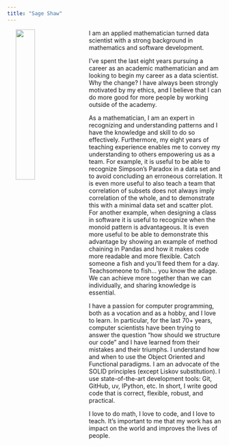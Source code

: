 ```yaml
---
title: "Sage Shaw"
---
```


<img src="./media/headshot_sage.png" width="30%" hspace="20" align="left">

I am an applied mathematician turned data scientist with a strong background in
mathematics and software development.

I've spent the last eight years pursuing a career as an academic mathematician
and am looking to begin my career as a data scientist. Why the change? I have
always been strongly motivated by my ethics, and I believe that I can do more
good for more people by working outside of the academy.

As a mathematician, I am an expert in recognizing and understanding patterns and
I have the knowledge and skill to do so effectively. Furthermore, my eight years
of teaching experience enables me to convey my understanding to others
empowering us as a team. For example, it is useful to be able to recognize
Simpson's Paradox in a data set and to avoid concluding an erroneous correlation.
It is even more useful to also teach a team that correlation of subsets does not
always imply correlation of the whole, and to demonstrate this with a minimal
data set and scatter plot. For another example, when designing a class in
software it is useful to recognize when the monoid pattern is advantageous.
It is even more useful to be able to demonstrate this advantage by showing an
example of method chaining in Pandas and how it makes code more readable and
more flexible. Catch someone a fish and you’ll feed them for a day.
Teachsomeone to fish... you know the adage. We can achieve more together than
we can individually, and sharing knowledge is essential.

I have a passion for computer programming, both as a vocation and as a hobby,
and I love to learn. In particular, for the last 70+ years, computer scientists
have been trying to answer the question “how should we structure our code” and
I have learned from their mistakes and their triumphs. I understand how and when
to use the Object Oriented and Functional paradigms. I am an advocate of the
SOLID principles (except Liskov substitution). I use state-of-the-art development
tools: Git, GitHub, uv, IPython, etc. In short, I write good code that is correct,
flexible, robust, and practical.

I love to do math, I love to code, and I love to teach. It’s important to me
that my work has an impact on the world and improves the lives of people.
